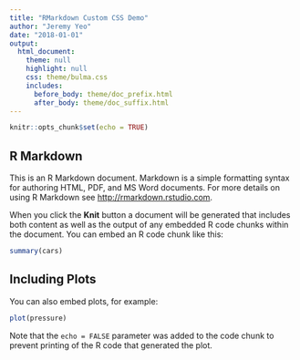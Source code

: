 ```yaml
---
title: "RMarkdown Custom CSS Demo"
author: "Jeremy Yeo"
date: "2018-01-01"
output: 
  html_document:
    theme: null
    highlight: null 
    css: theme/bulma.css 
    includes:
      before_body: theme/doc_prefix.html
      after_body: theme/doc_suffix.html
---
```


```r
knitr::opts_chunk$set(echo = TRUE)
```

## R Markdown

This is an R Markdown document. Markdown is a simple formatting syntax for authoring HTML, PDF, and MS Word documents. For more details on using R Markdown see <http://rmarkdown.rstudio.com>.

When you click the **Knit** button a document will be generated that includes both content as well as the output of any embedded R code chunks within the document. You can embed an R code chunk like this:

```r
summary(cars)
```

## Including Plots

You can also embed plots, for example:

```r
plot(pressure)
```

Note that the `echo = FALSE` parameter was added to the code chunk to prevent printing of the R code that generated the plot.
